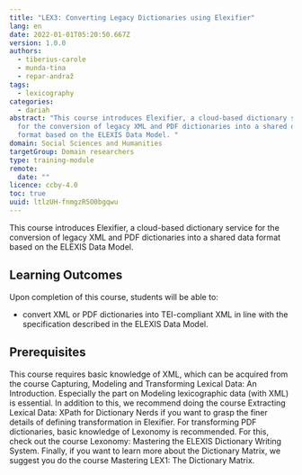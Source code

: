 ```yaml
---
title: "LEX3: Converting Legacy Dictionaries using Elexifier"
lang: en
date: 2022-01-01T05:20:50.667Z
version: 1.0.0
authors:
  - tiberius-carole
  - munda-tina
  - repar-andraž
tags:
  - lexicography
categories:
  - dariah
abstract: "This course introduces Elexifier, a cloud-based dictionary service
  for the conversion of legacy XML and PDF dictionaries into a shared data
  format based on the ELEXIS Data Model. "
domain: Social Sciences and Humanities
targetGroup: Domain researchers
type: training-module
remote:
  date: ""
licence: ccby-4.0
toc: true
uuid: ltlzUH-fnmgzR5O0bgqwu
---
```

This course introduces Elexifier, a cloud-based dictionary service for the conversion of legacy XML and PDF dictionaries into a shared data format based on the ELEXIS Data Model. 

## Learning Outcomes

Upon completion of this course, students will be able to:

- convert XML or PDF dictionaries into TEI-compliant XML in line with the specification described in the ELEXIS Data Model.

## Prerequisites

This course requires basic knowledge of XML, which can be acquired from the course Capturing, Modeling and Transforming Lexical Data: An Introduction. Especially the part on Modeling lexicographic data (with XML) is essential. In addition to this, we recommend doing the course Extracting Lexical Data: XPath for Dictionary Nerds if you want to grasp the finer details of defining transformation in Elexifier. For transforming PDF dictionaries, basic knowledge of Lexonomy is recommended. For this, check out the course Lexonomy: Mastering the ELEXIS Dictionary Writing System. Finally, if you want to learn more about the Dictionary Matrix, we suggest you do the course Mastering LEX1: The Dictionary Matrix.